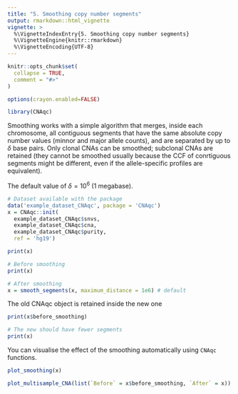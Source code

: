 ```yaml
---
title: "5. Smoothing copy number segments"
output: rmarkdown::html_vignette
vignette: >
  %\VignetteIndexEntry{5. Smoothing copy number segments}
  %\VignetteEngine{knitr::rmarkdown}
  %\VignetteEncoding{UTF-8}
---
```


```r
knitr::opts_chunk$set(
  collapse = TRUE,
  comment = "#>"
)

options(crayon.enabled=FALSE)
```

```r
library(CNAqc)
```

Smoothing works with a simple algorithm that merges, inside each chromosome, all contiguous segments that have the same absolute copy number values (minnor and major allele counts), and are separated by up to $\delta$ base pairs. Only clonal CNAs can be smoothed; subclonal CNAs are retained (they cannot be smoothed usually because the CCF of conrtiguous segments might be different, even if the allele-specific profiles are equivalent).

The default value of $\delta = 10^6$ (1 megabase).

```r
# Dataset available with the package 
data('example_dataset_CNAqc', package = 'CNAqc')
x = CNAqc::init(
  example_dataset_CNAqc$snvs, 
  example_dataset_CNAqc$cna,
  example_dataset_CNAqc$purity,
  ref = 'hg19')

print(x)
```



```r
# Before smoothing
print(x)

# After smoothing
x = smooth_segments(x, maximum_distance = 1e6) # default
```

The old CNAqc object is retained inside the new one
```r
print(x$before_smoothing)

# The new should have fewer segments
print(x)
```

You can visualise the effect of the smoothing automatically using `CNAqc` functions.
```r
plot_smoothing(x)
```

```r
plot_multisample_CNA(list(`Before` = x$before_smoothing, `After` = x))
```

